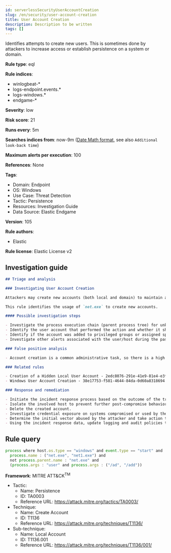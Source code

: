 ```yaml
---
id: serverlessSecurityUserAccountCreation
slug: /en/security/user-account-creation
title: User Account Creation
description: Description to be written
tags: []
---
```


<div id="user-account-creation"></div>

Identifies attempts to create new users. This is sometimes done by attackers to increase access or establish persistence on a system or domain.

**Rule type**: eql

**Rule indices**: 

* winlogbeat-*
* logs-endpoint.events.*
* logs-windows.*
* endgame-*

**Severity**: low

**Risk score**: 21

**Runs every**: 5m

**Searches indices from**: now-9m ([Date Math format](((ref))/common-options.html#date-math), see also <DocLink id="serverlessSecurityRulesUiCreate" section="set-the-rules-schedule">`Additional look-back time`</DocLink>)

**Maximum alerts per execution**: 100

**References**: None

**Tags**: 

* Domain: Endpoint
* OS: Windows
* Use Case: Threat Detection
* Tactic: Persistence
* Resources: Investigation Guide
* Data Source: Elastic Endgame

**Version**: 105

**Rule authors**: 

* Elastic

**Rule license**: Elastic License v2

## Investigation guide

```markdown
## Triage and analysis

### Investigating User Account Creation

Attackers may create new accounts (both local and domain) to maintain access to victim systems.

This rule identifies the usage of `net.exe` to create new accounts.

#### Possible investigation steps

- Investigate the process execution chain (parent process tree) for unknown processes. Examine their executable files for prevalence, whether they are located in expected locations, and if they are signed with valid digital signatures.
- Identify the user account that performed the action and whether it should perform this kind of action.
- Identify if the account was added to privileged groups or assigned special privileges after creation.
- Investigate other alerts associated with the user/host during the past 48 hours.

### False positive analysis

- Account creation is a common administrative task, so there is a high chance of the activity being legitimate. Before investigating further, verify that this activity is not benign.

### Related rules

- Creation of a Hidden Local User Account - 2edc8076-291e-41e9-81e4-e3fcbc97ae5e
- Windows User Account Creation - 38e17753-f581-4644-84da-0d60a8318694

### Response and remediation

- Initiate the incident response process based on the outcome of the triage.
- Isolate the involved host to prevent further post-compromise behavior.
- Delete the created account.
- Investigate credential exposure on systems compromised or used by the attacker to ensure all compromised accounts are identified. Reset passwords for these accounts and other potentially compromised credentials, such as email, business systems, and web services.
- Determine the initial vector abused by the attacker and take action to prevent reinfection through the same vector.
- Using the incident response data, update logging and audit policies to improve the mean time to detect (MTTD) and the mean time to respond (MTTR).
```

## Rule query

```js
process where host.os.type == "windows" and event.type == "start" and
  process.name : ("net.exe", "net1.exe") and
  not process.parent.name : "net.exe" and
  (process.args : "user" and process.args : ("/ad", "/add"))

```

**Framework**: MITRE ATT&CK<sup>TM</sup>

* Tactic:
    * Name: Persistence
    * ID: TA0003
    * Reference URL: https://attack.mitre.org/tactics/TA0003/
* Technique:
    * Name: Create Account
    * ID: T1136
    * Reference URL: https://attack.mitre.org/techniques/T1136/
* Sub-technique:
    * Name: Local Account
    * ID: T1136.001
    * Reference URL: https://attack.mitre.org/techniques/T1136/001/

